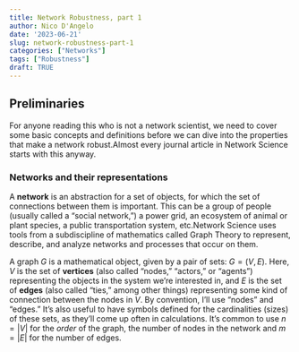 ```yaml
---
title: Network Robustness, part 1
author: Nico D'Angelo
date: '2023-06-21'
slug: network-robustness-part-1
categories: ["Networks"]
tags: ["Robustness"]
draft: TRUE
---
```


## Preliminaries

For anyone reading this who is not a network scientist, we need to cover some basic concepts and definitions before we can dive into the properties that make a network robust.Almost every journal article in Network Science starts with this anyway.

### Networks and their representations

A **network** is an abstraction for a set of objects, for which the set of connections between them is important. This can be a group of people (usually called a "social network,") a power grid, an ecosystem of animal or plant species, a public transportation system, etc.Network Science uses tools from a subdiscipline of mathematics called Graph Theory to represent, describe, and analyze networks and processes that occur on them. 

A graph $G$ is a mathematical object, given by a pair of sets: $G=(V,E)$. Here, $V$ is the set of **vertices** (also called "nodes," "actors," or "agents") representing the objects in the system we're interested in, and $E$ is the set of **edges** (also called "ties," among other things) representing some kind of connection between the nodes in $V$. By convention, I'll use "nodes" and "edges." It's also useful to have symbols defined for the cardinalities (sizes) of these sets, as they'll come up often in calculations. It's common to use $n=\vert V \vert$ for the *order* of the graph, the number of nodes in the network and $m=\vert E \vert$ for the number of edges.

